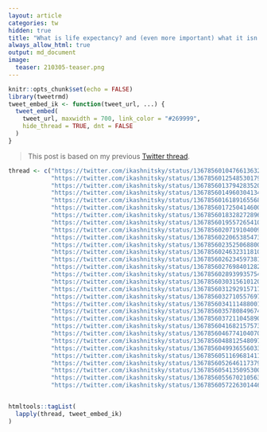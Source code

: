 ```yaml
---
layout: article
categories: tw
hidden: true
title: "What is life expectancy? and (even more important) what it isn't"
always_allow_html: true
output: md_document
image:
  teaser: 210305-teaser.png
---
```



```r
knitr::opts_chunk$set(echo = FALSE)
library(tweetrmd)
tweet_embed_ik <- function(tweet_url, ...) {
  tweet_embed(
    tweet_url, maxwidth = 700, link_color = "#269999",
    hide_thread = TRUE, dnt = FALSE
  )
}
```

> This post is based on my previous [Twitter thread](https://twitter.com/ikashnitsky/status/1367856010476613632). 


```r
thread <- c("https://twitter.com/ikashnitsky/status/1367856010476613632",
            "https://twitter.com/ikashnitsky/status/1367856012548530179",
            "https://twitter.com/ikashnitsky/status/1367856013794283520",
            "https://twitter.com/ikashnitsky/status/1367856014960304134",
            "https://twitter.com/ikashnitsky/status/1367856016189165568",
            "https://twitter.com/ikashnitsky/status/1367856017250414600",
            "https://twitter.com/ikashnitsky/status/1367856018328272896",
            "https://twitter.com/ikashnitsky/status/1367856019557265410",
            "https://twitter.com/ikashnitsky/status/1367856020719104009",
            "https://twitter.com/ikashnitsky/status/1367856022065385473",
            "https://twitter.com/ikashnitsky/status/1367856023525068800",
            "https://twitter.com/ikashnitsky/status/1367856024632311810",
            "https://twitter.com/ikashnitsky/status/1367856026234597381",
            "https://twitter.com/ikashnitsky/status/1367856027698401282",
            "https://twitter.com/ikashnitsky/status/1367856028939935754",
            "https://twitter.com/ikashnitsky/status/1367856030315610120",
            "https://twitter.com/ikashnitsky/status/1367856031292915717",
            "https://twitter.com/ikashnitsky/status/1367856032710557697",
            "https://twitter.com/ikashnitsky/status/1367856034111488001",
            "https://twitter.com/ikashnitsky/status/1367856035780849674",
            "https://twitter.com/ikashnitsky/status/1367856037211045890",
            "https://twitter.com/ikashnitsky/status/1367856041682157573",
            "https://twitter.com/ikashnitsky/status/1367856046774104070",
            "https://twitter.com/ikashnitsky/status/1367856048812548097",
            "https://twitter.com/ikashnitsky/status/1367856049936556033",
            "https://twitter.com/ikashnitsky/status/1367856051169681411",
            "https://twitter.com/ikashnitsky/status/1367856052646117379",
            "https://twitter.com/ikashnitsky/status/1367856054135095300",
            "https://twitter.com/ikashnitsky/status/1367856055670210563",
            "https://twitter.com/ikashnitsky/status/1367856057226301446")


htmltools::tagList(
  lapply(thread, tweet_embed_ik)
)
```
